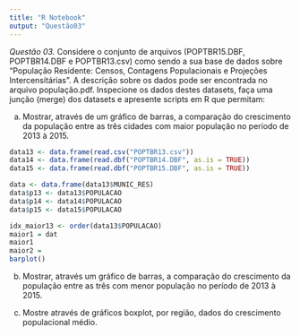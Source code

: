 ```yaml
---
title: "R Notebook"
output: "Questão03"
---
```


*Questão 03.* Considere o conjunto de arquivos (POPTBR15.DBF, POPTBR14.DBF e POPTBR13.csv) como sendo a sua base de dados sobre “População Residente: Censos, Contagens Populacionais e Projeções Intercensitárias”. A descrição sobre os dados pode ser encontrada no arquivo população.pdf. Inspecione os dados destes datasets, faça uma junção (merge) dos datasets e apresente scripts em R que permitam:

a) Mostrar, através de um gráfico de barras, a comparação do crescimento da população entre as três cidades com maior população no período de 2013 à 2015.
```r
data13 <- data.frame(read.csv("POPTBR13.csv"))
data14 <- data.frame(read.dbf("POPTBR14.DBF", as.is = TRUE))
data15 <- data.frame(read.dbf("POPTBR15.DBF", as.is = TRUE))

data <- data.frame(data13$MUNIC_RES)
data$p13 <- data13$POPULACAO
data$p14 <- data14$POPULACAO
data$p15 <- data15$POPULACAO

idx_maior13 <- order(data13$POPULACAO)
maior1 = dat
maior1
maior2 =
barplot()

```

b) Mostrar, através um gráfico de barras, a comparação do crescimento da população entre as três com menor população no período de 2013 à 2015.

c) Mostre através de gráficos boxplot, por região, dados do crescimento populacional médio.
```r


```

